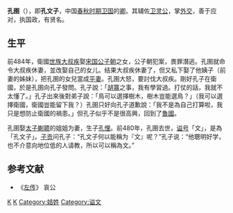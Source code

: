 {{模板:Infobox 先秦人物
|名称= 孔圉
|图像=
|图说=
|姓=[[姞姓|姞]]
|氏=孔
|名=圉
|字=
|别名=孔文子
|别字=
|谥号=文
|时代=春秋后期
|国家=[[卫国|卫]] 
|身份=
|出生=
|逝世=
|在位=
|父=[[孔昭叔|孔昭叔]]
|母=
|正妻=
|妾=
|子女=[[孔悝|孔悝]]
|太子=
}}
'''孔圉'''（{{bd|前6世纪||前480年||catIdx=K}}），即'''孔文子'''，中国[[春秋时期|春秋时期]][[卫国|卫国]]的[[卿_(官制)|卿]]。其辅佐[[卫灵公|卫灵公]]，掌[[外交|外交]]，善于应对，执国政，有贤名。

==生平==
前484年，衛國[[世族|世族]][[大叔疾|大叔疾]]娶[[宋国|宋国]][[宋朝_(人物)|公子朝]]之女，公子朝犯案，畏罪潛逃。孔圉就命令大叔疾休妻，並改娶自己的女儿。结果大叔疾休妻了，但又私下娶了他姨子（前妻的姊妹），把孔圉的女兒當成[[平妻|平妻]]。孔圉大怒，要討伐大叔疾。剛好孔子在衛國，於是孔圉向孔子發問。孔子說：「[[胡簋|胡簋]]之事，我有學習過。打仗的話，我就不太懂了。」孔子出來後對弟子說：「鳥可以選擇樹木，樹木豈能選鳥？」（我可以選擇衛國，衛國豈能留下我？）孔圉只好向孔子道歉說：「我不是為自己打算啦，我只是想防止衛國的禍患。」但孔子似乎不是很高興，回到了[[魯國|魯國]]。

孔圉娶[[卫后庄公|太子蒯聩]]的姐姐为妻，生子[[孔悝|孔悝]]。前480年，孔圉去世，[[谥号|谥号]]「文」，是為「孔文子」。[[子贡|子贡]]问孔子：“孔文子何以能稱为『文』呢？”孔子说：“他聰明好学，也不介意向地位低的人请教，所以可以稱為文。”

==参考文献==
*《[[左传|左传]]》 哀公

[[Category:卫国官员|K]]
[[Category:春秋时代官员|K]]
[[Category:姞姓|Category:姞姓]]
[[Category:谥文|Category:谥文]]